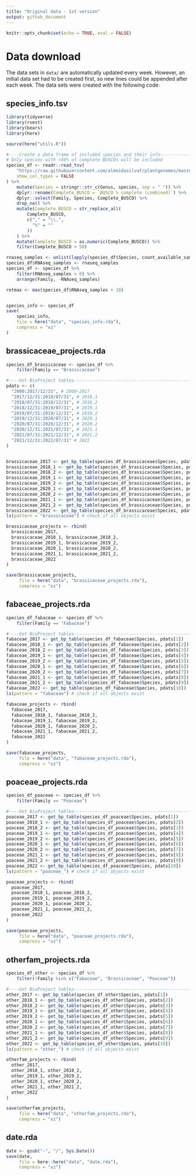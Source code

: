 ```yaml
---
title: "Original data - 1st version"
output: github_document
---
```


```r
knitr::opts_chunk$set(echo = TRUE, eval = FALSE)
```

# Data download

The data sets in `data/` are automatically updated every week. However, an initial data set had to be created first, so new lines could be appended after each week. The data sets were created with the following code:

## species_info.tsv


```r
library(tidyverse)
library(rvest)
library(bears)
library(here)

source(here("utils.R"))

#----Create a data frame of included species and their info---------------------
# Only species with >50% of complete BUSCOs will be included
species_df <- readr::read_tsv(
    "https://raw.githubusercontent.com/almeidasilvaf/plantgenomes/master/data/nature_plants_data.txt",
    show_col_types = FALSE
) %>%
    mutate(Species = stringr::str_c(Genus, species, sep = " ")) %>%
    dplyr::rename(Complete_BUSCO = `BUSCO % complete (combined)`) %>%
    dplyr::select(Family, Species, Complete_BUSCO) %>%
    drop_na() %>%
    mutate(Complete_BUSCO = str_replace_all(
        Complete_BUSCO, 
        c("," = "\\.",
          "%" = ""
        ))
    ) %>%
    mutate(Complete_BUSCO = as.numeric(Complete_BUSCO)) %>%
    filter(Complete_BUSCO > 50) 

rnaseq_samples <- unlist(lapply(species_df$Species, count_available_samples))
species_df$RNAseq_samples <- rnaseq_samples
species_df <- species_df %>%
    filter(RNAseq_samples > 0) %>%
    arrange(Family, -RNAseq_samples)

retmax <- max(species_df$RNAseq_samples + 10)


species_info <- species_df
save(
    species_info,
    file = here("data", "species_info.rda"),
    compress = "xz"
)
```


## brassicaceae_projects.rda

```r
species_df_brassicaceae <- species_df %>%
    filter(Family == "Brassicaceae")

#----Get BioProject tables------------------------------------------------------
pdats <- c(
  "2000:2017/12/31", # 2000-2017
  "2017/12/31:2018/07/31", # 2018.1
  "2018/07/31:2018/12/31", # 2018.2
  "2018/12/31:2019/07/31", # 2019.1
  "2019/07/31:2019/12/31", # 2019.2
  "2019/12/31:2020/07/31", # 2020.1
  "2020/07/31:2020/12/31", # 2020.2
  "2020/12/31:2021/07/31", # 2021.1
  "2021/07/31:2021/12/31", # 2021.2
  "2021/12/31:2022/07/31" # 2022
)


brassicaceae_2017 <- get_bp_table(species_df_brassicaceae$Species, pdats[1])
brassicaceae_2018_1 <- get_bp_table(species_df_brassicaceae$Species, pdats[2])
brassicaceae_2018_2 <- get_bp_table(species_df_brassicaceae$Species, pdats[3])
brassicaceae_2019_1 <- get_bp_table(species_df_brassicaceae$Species, pdats[4])
brassicaceae_2019_2 <- get_bp_table(species_df_brassicaceae$Species, pdats[5])
brassicaceae_2020_1 <- get_bp_table(species_df_brassicaceae$Species, pdats[6])
brassicaceae_2020_2 <- get_bp_table(species_df_brassicaceae$Species, pdats[7])
brassicaceae_2021_1 <- get_bp_table(species_df_brassicaceae$Species, pdats[8])
brassicaceae_2021_2 <- get_bp_table(species_df_brassicaceae$Species, pdats[9])
brassicaceae_2022 <- get_bp_table(species_df_brassicaceae$Species, pdats[10])
ls(pattern = "brassicaceae") # check if all objects exist

brassicaceae_projects <- rbind(
  brassicaceae_2017,
  brassicaceae_2018_1, brassicaceae_2018_2,
  brassicaceae_2019_1, brassicaceae_2019_2,
  brassicaceae_2020_1, brassicaceae_2020_2,
  brassicaceae_2021_1, brassicaceae_2021_2,
  brassicaceae_2022
)

save(brassicaceae_projects,
     file = here("data", "brassicaceae_projects.rda"),
     compress = "xz")
```


## fabaceae_projects.rda


```r
species_df_fabaceae <- species_df %>%
    filter(Family == "Fabaceae")

#----Get BioProject tables------------------------------------------------------
fabaceae_2017 <- get_bp_table(species_df_fabaceae$Species, pdats[1])
fabaceae_2018_1 <- get_bp_table(species_df_fabaceae$Species, pdats[2])
fabaceae_2018_2 <- get_bp_table(species_df_fabaceae$Species, pdats[3])
fabaceae_2019_1 <- get_bp_table(species_df_fabaceae$Species, pdats[4])
fabaceae_2019_2 <- get_bp_table(species_df_fabaceae$Species, pdats[5])
fabaceae_2020_1 <- get_bp_table(species_df_fabaceae$Species, pdats[6])
fabaceae_2020_2 <- get_bp_table(species_df_fabaceae$Species, pdats[7])
fabaceae_2021_1 <- get_bp_table(species_df_fabaceae$Species, pdats[8])
fabaceae_2021_2 <- get_bp_table(species_df_fabaceae$Species, pdats[9])
fabaceae_2022 <- get_bp_table(species_df_fabaceae$Species, pdats[10])
ls(pattern = "fabaceae") # check if all objects exist

fabaceae_projects <- rbind(
  fabaceae_2017,
  fabaceae_2018_1, fabaceae_2018_2,
  fabaceae_2019_1, fabaceae_2019_2,
  fabaceae_2020_1, fabaceae_2020_2,
  fabaceae_2021_1, fabaceae_2021_2,
  fabaceae_2022
)

save(fabaceae_projects,
     file = here("data", "fabaceae_projects.rda"),
     compress = "xz")
```


## poaceae_projects.rda


```r
species_df_poaceae <- species_df %>%
    filter(Family == "Poaceae")

#----Get BioProject tables------------------------------------------------------
poaceae_2017 <- get_bp_table(species_df_poaceae$Species, pdats[1])
poaceae_2018_1 <- get_bp_table(species_df_poaceae$Species, pdats[2])
poaceae_2018_2 <- get_bp_table(species_df_poaceae$Species, pdats[3])
poaceae_2019_1 <- get_bp_table(species_df_poaceae$Species, pdats[4])
poaceae_2019_2 <- get_bp_table(species_df_poaceae$Species, pdats[5])
poaceae_2020_1 <- get_bp_table(species_df_poaceae$Species, pdats[6])
poaceae_2020_2 <- get_bp_table(species_df_poaceae$Species, pdats[7])
poaceae_2021_1 <- get_bp_table(species_df_poaceae$Species, pdats[8])
poaceae_2021_2 <- get_bp_table(species_df_poaceae$Species, pdats[9])
poaceae_2022 <- get_bp_table(species_df_poaceae$Species, pdats[10])
ls(pattern = "poaceae_") # check if all objects exist

poaceae_projects <- rbind(
  poaceae_2017,
  poaceae_2018_1, poaceae_2018_2,
  poaceae_2019_1, poaceae_2019_2,
  poaceae_2020_1, poaceae_2020_2,
  poaceae_2021_1, poaceae_2021_2,
  poaceae_2022
)

save(poaceae_projects,
     file = here("data", "poaceae_projects.rda"),
     compress = "xz")
```


## otherfam_projects.rda


```r
species_df_other <- species_df %>%
    filter(!Family %in% c("Fabaceae", "Brassicaceae", "Poaceae"))

#----Get BioProject tables------------------------------------------------------
other_2017 <- get_bp_table(species_df_other$Species, pdats[1])
other_2018_1 <- get_bp_table(species_df_other$Species, pdats[2])
other_2018_2 <- get_bp_table(species_df_other$Species, pdats[3])
other_2019_1 <- get_bp_table(species_df_other$Species, pdats[4])
other_2019_2 <- get_bp_table(species_df_other$Species, pdats[5])
other_2020_1 <- get_bp_table(species_df_other$Species, pdats[6])
other_2020_2 <- get_bp_table(species_df_other$Species, pdats[7])
other_2021_1 <- get_bp_table(species_df_other$Species, pdats[8])
other_2021_2 <- get_bp_table(species_df_other$Species, pdats[9])
other_2022 <- get_bp_table(species_df_other$Species, pdats[10])
ls(pattern = "other_") # check if all objects exist

otherfam_projects <- rbind(
  other_2017,
  other_2018_1, other_2018_2,
  other_2019_1, other_2019_2,
  other_2020_1, other_2020_2,
  other_2021_1, other_2021_2,
  other_2022
)

save(otherfam_projects,
     file = here("data", "otherfam_projects.rda"),
     compress = "xz")
```

## date.rda

```r
date <- gsub("-", "/", Sys.Date())
save(date,
     file = here::here("data", "date.rda"),
     compress = "xz")
```
